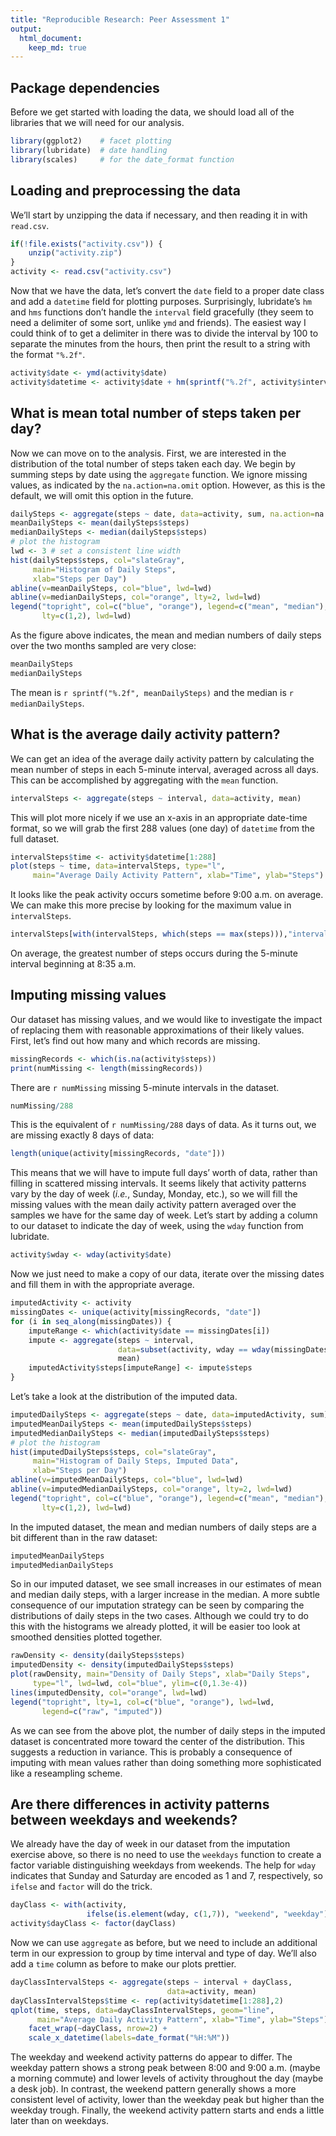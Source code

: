 ```yaml
---
title: "Reproducible Research: Peer Assessment 1"
output: 
  html_document:
    keep_md: true
---
```


## Package dependencies

Before we get started with loading the data, we should load all of the libraries that we will need for our analysis.

```r
library(ggplot2)    # facet plotting
library(lubridate)  # date handling
library(scales)     # for the date_format function
```

## Loading and preprocessing the data

We'll start by unzipping the data if necessary, and then reading it in with `read.csv`.

```r
if(!file.exists("activity.csv")) { 
    unzip("activity.zip")
}
activity <- read.csv("activity.csv")
```

Now that we have the data, let's convert the `date` field to a proper date class and add a `datetime` field for plotting purposes. Surprisingly, lubridate's `hm` and `hms` functions don't handle the `interval` field gracefully (they seem to need a delimiter of some sort, unlike `ymd` and friends). The easiest way I could think of to get a delimiter in there was to divide the interval by 100 to separate the minutes from the hours, then print the result to a string with the format `"%.2f"`.

```r
activity$date <- ymd(activity$date)
activity$datetime <- activity$date + hm(sprintf("%.2f", activity$interval/100))
```

## What is mean total number of steps taken per day?

Now we can move on to the analysis. First, we are interested in the distribution of the total number of steps taken each day. We begin by summing steps by date using the `aggregate` function. We ignore missing values, as indicated by the `na.action=na.omit` option. However, as this is the default, we will omit this option in the future.

```r
dailySteps <- aggregate(steps ~ date, data=activity, sum, na.action=na.omit)
meanDailySteps <- mean(dailySteps$steps)
medianDailySteps <- median(dailySteps$steps)
# plot the histogram
lwd <- 3 # set a consistent line width
hist(dailySteps$steps, col="slateGray", 
     main="Histogram of Daily Steps", 
     xlab="Steps per Day")
abline(v=meanDailySteps, col="blue", lwd=lwd)
abline(v=medianDailySteps, col="orange", lty=2, lwd=lwd)
legend("topright", col=c("blue", "orange"), legend=c("mean", "median"),
       lty=c(1,2), lwd=lwd)
```

As the figure above indicates, the mean and median numbers of daily steps over the two months sampled are very close:

```r
meanDailySteps
medianDailySteps
```

The mean is `r sprintf("%.2f", meanDailySteps)` and the median is `r medianDailySteps`.

## What is the average daily activity pattern?

We can get an idea of the average daily activity pattern by calculating the mean number of steps in each 5-minute interval, averaged across all days. This can be accomplished by aggregating with the `mean` function.

```r
intervalSteps <- aggregate(steps ~ interval, data=activity, mean)
```

This will plot more nicely if we use an x-axis in an appropriate date-time format, so we will grab the first 288 values (one day) of `datetime` from the full dataset.

```r
intervalSteps$time <- activity$datetime[1:288]
plot(steps ~ time, data=intervalSteps, type="l", 
     main="Average Daily Activity Pattern", xlab="Time", ylab="Steps")
```

It looks like the peak activity occurs sometime before 9:00 a.m. on average. We can make this more precise by looking for the maximum value in `intervalSteps`.

```r
intervalSteps[with(intervalSteps, which(steps == max(steps))),"interval"]
```

On average, the greatest number of steps occurs during the 5-minute interval beginning at 8:35 a.m.

## Imputing missing values

Our dataset has missing values, and we would like to investigate the impact of replacing them with reasonable approximations of their likely values. First, let's find out how many and which records are missing.

```r
missingRecords <- which(is.na(activity$steps))
print(numMissing <- length(missingRecords))
```

There are `r numMissing` missing 5-minute intervals in the dataset. 

```r
numMissing/288
```

This is the equivalent of `r numMissing/288` days of data. As it turns out, we are missing exactly 8 days of data:

```r
length(unique(activity[missingRecords, "date"]))
```

This means that we will have to impute full days' worth of data, rather than filling in scattered missing intervals. It seems likely that activity patterns vary by the day of week (*i.e.*, Sunday, Monday, etc.), so we will fill the missing values with the mean daily activity pattern averaged over the samples we have for the same day of week. Let's start by adding a column to our dataset to indicate the day of week, using the `wday` function from lubridate.

```r
activity$wday <- wday(activity$date)
```

Now we just need to make a copy of our data, iterate over the missing dates and fill them in with the appropriate average.

```r
imputedActivity <- activity
missingDates <- unique(activity[missingRecords, "date"])
for (i in seq_along(missingDates)) {
    imputeRange <- which(activity$date == missingDates[i])
    impute <- aggregate(steps ~ interval,
                        data=subset(activity, wday == wday(missingDates[i])), 
                        mean)
    imputedActivity$steps[imputeRange] <- impute$steps
}
```

Let's take a look at the distribution of the imputed data.

```r
imputedDailySteps <- aggregate(steps ~ date, data=imputedActivity, sum)
imputedMeanDailySteps <- mean(imputedDailySteps$steps)
imputedMedianDailySteps <- median(imputedDailySteps$steps)
# plot the histogram
hist(imputedDailySteps$steps, col="slateGray", 
     main="Histogram of Daily Steps, Imputed Data", 
     xlab="Steps per Day")
abline(v=imputedMeanDailySteps, col="blue", lwd=lwd)
abline(v=imputedMedianDailySteps, col="orange", lty=2, lwd=lwd)
legend("topright", col=c("blue", "orange"), legend=c("mean", "median"),
       lty=c(1,2), lwd=lwd)
```

In the imputed dataset, the mean and median numbers of daily steps are a bit different than in the raw dataset:

```r
imputedMeanDailySteps
imputedMedianDailySteps
```

So in our imputed dataset, we see small increases in our estimates of mean and median daily steps, with a larger increase in the median. A more subtle consequence of our imputation strategy can be seen by comparing the distributions of daily steps in the two cases. Although we could try to do this with the histograms we already plotted, it will be easier too look at smoothed densities plotted together.

```r
rawDensity <- density(dailySteps$steps)
imputedDensity <- density(imputedDailySteps$steps)
plot(rawDensity, main="Density of Daily Steps", xlab="Daily Steps",
     type="l", lwd=lwd, col="blue", ylim=c(0,1.3e-4))
lines(imputedDensity, col="orange", lwd=lwd)
legend("topright", lty=1, col=c("blue", "orange"), lwd=lwd, 
       legend=c("raw", "imputed"))
```

As we can see from the above plot, the number of daily steps in the imputed dataset is concentrated more toward the center of the distribution. This suggests a reduction in variance. This is probably a consequence of imputing with mean values rather than doing something more sophisticated like a reseampling scheme.

## Are there differences in activity patterns between weekdays and weekends?

We already have the day of week in our dataset from the imputation exercise above, so there is no need to use the `weekdays` function to create a factor variable distinguishing weekdays from weekends. The help for `wday` indicates that Sunday and Saturday are encoded as 1 and 7, respectively, so `ifelse` and `factor` will do the trick.

```r
dayClass <- with(activity, 
                 ifelse(is.element(wday, c(1,7)), "weekend", "weekday"))
activity$dayClass <- factor(dayClass)
```

Now we can use `aggregate` as before, but we need to include an additional term in our expression to group by time interval and type of day. We'll also add a `time` column as before to make our plots prettier.

```r
dayClassIntervalSteps <- aggregate(steps ~ interval + dayClass, 
                                   data=activity, mean)
dayClassIntervalSteps$time <- rep(activity$datetime[1:288],2)
qplot(time, steps, data=dayClassIntervalSteps, geom="line", 
      main="Average Daily Activity Pattern", xlab="Time", ylab="Steps") + 
    facet_wrap(~dayClass, nrow=2) + 
    scale_x_datetime(labels=date_format("%H:%M"))
```

The weekday and weekend activity patterns do appear to differ. The weekday pattern shows a strong peak between 8:00 and 9:00 a.m. (maybe a morning commute) and lower levels of activity throughout the day (maybe a desk job). In contrast, the weekend pattern generally shows a more consistent level of activity, lower than the weekday peak but higher than the weekday trough. Finally, the weekend activity pattern starts and ends a little later than on weekdays.